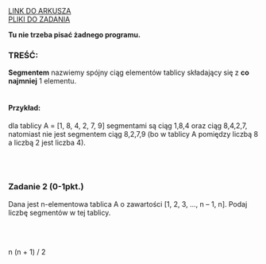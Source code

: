 
<div className="box_link"><a className="link  link_materials" target="_blank" href="https://cke.gov.pl/images/_EGZAMIN_MATURALNY_OD_2023/Informatory/Informator_EM2023_informatyka.pdf">LINK DO ARKUSZA</a>
<br/>
<a className="link  link_materials" href="http://cke.gov.pl/images/_EGZAMIN_MATURALNY_OD_2023/Informatory/Informator_EM2023_informatyka_pliki.zip" >PLIKI DO ZADANIA</a>
<br/>
</div>

<b>Tu nie trzeba pisać żadnego programu.</b>

### TREŚĆ:

<b>Segmentem</b> nazwiemy spójny ciąg elementów tablicy składający się z <b>co najmniej</b> 1 elementu. <br/><br/>


#### Przykład: 
dla tablicy A = [1, 8, 4, 2, 7, 9] segmentami są ciąg 1,8,4 oraz ciąg 8,4,2,7, natomiast
nie jest segmentem ciąg 8,2,7,9 (bo w tablicy A pomiędzy liczbą 8 a liczbą 2 jest liczba 4).

<br/><br/>

### Zadanie 2   (0-1pkt.)

Dana jest n-elementowa tablica A o zawartości [1, 2, 3, ..., n – 1, n]. Podaj liczbę segmentów
w tej tablicy.

<br/>
<br/>

<Dropdown title="WSKAZÓWKI">
    <p className={`dropdown_text`}>
    </p>
</Dropdown>

<Dropdown title="ODPOWIEDŹ">
<p className={`dropdown_text`}>
    n (n + 1) / 2
</p>
</Dropdown>

<Dropdown title="ROZWIĄZANIE PRZYKŁADOWE - PYTHON">

```python

```

<p className={`dropdown_text`}>
    
</p>

</Dropdown>




